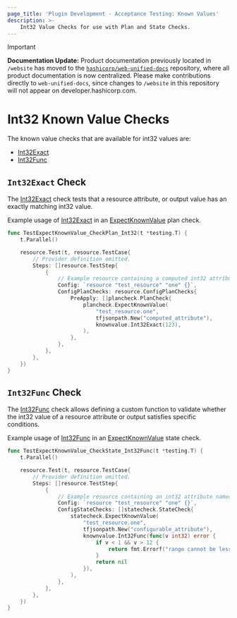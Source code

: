```yaml
---
page_title: 'Plugin Development - Acceptance Testing: Known Values'
description: >-
    Int32 Value Checks for use with Plan and State Checks.
---
```


> [!IMPORTANT]  
> **Documentation Update:** Product documentation previously located in `/website` has moved to the [`hashicorp/web-unified-docs`](https://github.com/hashicorp/web-unified-docs) repository, where all product documentation is now centralized. Please make contributions directly to `web-unified-docs`, since changes to `/website` in this repository will not appear on developer.hashicorp.com.

# Int32 Known Value Checks

The known value checks that are available for int32 values are:

* [Int32Exact](/terraform/plugin/testing/acceptance-tests/known-value-checks/int32#int32exact-check)
* [Int32Func](/terraform/plugin/testing/acceptance-tests/known-value-checks/int32#int32func-check)

## `Int32Exact` Check

The [Int32Exact](https://pkg.go.dev/github.com/hashicorp/terraform-plugin-testing/knownvalue#Int32Exact) check tests that a resource attribute, or output value has an exactly matching int32 value.

Example usage of [Int32Exact](https://pkg.go.dev/github.com/hashicorp/terraform-plugin-testing/knownvalue#Int32Exact) in an [ExpectKnownValue](/terraform/plugin/testing/acceptance-tests/plan-checks/resource) plan check.

```go
func TestExpectKnownValue_CheckPlan_Int32(t *testing.T) {
	t.Parallel()

	resource.Test(t, resource.TestCase{
		// Provider definition omitted.
		Steps: []resource.TestStep{
			{
        	    // Example resource containing a computed int32 attribute named "computed_attribute"
				Config: `resource "test_resource" "one" {}`,
				ConfigPlanChecks: resource.ConfigPlanChecks{
					PreApply: []plancheck.PlanCheck{
						plancheck.ExpectKnownValue(
							"test_resource.one",
							tfjsonpath.New("computed_attribute"),
							knownvalue.Int32Exact(123),
						),
					},
				},
			},
		},
	})
}
```

## `Int32Func` Check

The [Int32Func](https://pkg.go.dev/github.com/hashicorp/terraform-plugin-testing/knownvalue#Int32Func) check allows defining a custom function to validate whether the int32 value of a resource attribute or output satisfies specific conditions.

Example usage of [Int32Func](https://pkg.go.dev/github.com/hashicorp/terraform-plugin-testing/knownvalue#Int32Func) in an [ExpectKnownValue](/terraform/plugin/testing/acceptance-tests/state-checks/resource) state check.

```go
func TestExpectKnownValue_CheckState_Int32Func(t *testing.T) {
	t.Parallel()

	resource.Test(t, resource.TestCase{
		// Provider definition omitted.
		Steps: []resource.TestStep{
			{
				// Example resource containing an int32 attribute named "configurable_attribute"
				Config: `resource "test_resource" "one" {}`,
				ConfigStateChecks: []statecheck.StateCheck{
					statecheck.ExpectKnownValue(
						"test_resource.one",
						tfjsonpath.New("configurable_attribute"),
						knownvalue.Int32Func(func(v int32) error {
							if v < 1 && v > 12 {
								return fmt.Errorf("range cannot be less than 1 or greater than 12")
							}
                            return nil
						}),
					),
				},
			},
		},
	})
}
```